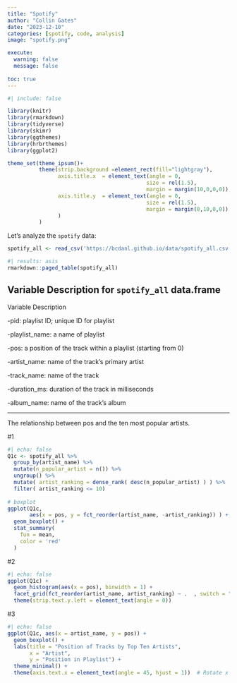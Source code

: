 ```yaml
---
title: "Spotify"
author: "Collin Gates"
date: "2023-12-10"
categories: [spotify, code, analysis]
image: "spotify.png"

execute: 
  warning: false
  message: false
  
toc: true
---
```

```r
#| include: false

library(knitr)
library(rmarkdown)
library(tidyverse)
library(skimr)
library(ggthemes)
library(hrbrthemes)
library(ggplot2)

theme_set(theme_ipsum()+
          theme(strip.background =element_rect(fill="lightgray"),
                axis.title.x  = element_text(angle = 0,
                                            size = rel(1.5),
                                            margin = margin(10,0,0,0)),
                axis.title.y  = element_text(angle = 0,
                                            size = rel(1.5),
                                            margin = margin(0,10,0,0))
                )
          )
```

Let's analyze the `spotify` data:

```r
spotify_all <- read_csv('https://bcdanl.github.io/data/spotify_all.csv')
```


```r
#| results: asis
rmarkdown::paged_table(spotify_all) 
```



## Variable Description for `spotify_all` data.frame

Variable Description

-pid: playlist ID; unique ID for playlist

-playlist_name: a name of playlist

-pos: a position of the track within a playlist (starting from 0)

-artist_name: name of the track’s primary artist

-track_name: name of the track

-duration_ms: duration of the track in milliseconds

-album_name: name of the track’s album

---
The relationship between pos and the ten most popular artists.

#1

```r
#| echo: false
Q1c <- spotify_all %>% 
  group_by(artist_name) %>% 
  mutate(n_popular_artist = n()) %>% 
  ungroup() %>% 
  mutate( artist_ranking = dense_rank( desc(n_popular_artist) ) ) %>% 
  filter( artist_ranking <= 10) 
  
# boxplot
ggplot(Q1c,
       aes(x = pos, y = fct_reorder(artist_name, -artist_ranking)) ) +
  geom_boxplot() +
  stat_summary(
    fun = mean,
    color = 'red'
  )
```

#2
```r
#| echo: false
ggplot(Q1c) +
  geom_histogram(aes(x = pos), binwidth = 1) + 
  facet_grid(fct_reorder(artist_name, artist_ranking) ~ .  , switch = "y") +
  theme(strip.text.y.left = element_text(angle = 0))
```

#3
```r
#| echo: false
ggplot(Q1c, aes(x = artist_name, y = pos)) +
  geom_boxplot() +
  labs(title = "Position of Tracks by Top Ten Artists",
       x = "Artist",
       y = "Position in Playlist") +
  theme_minimal() +
  theme(axis.text.x = element_text(angle = 45, hjust = 1))  # Rotate x labels for readability
```
